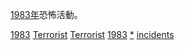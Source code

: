 [[1983年|1983年]]恐怖活動。
{{cat topic in year| topic=恐怖活動| year=1983}}

[[Category:1980年代恐怖活動|1983]]
[[Category:1983年罪案|Terrorist]]
[[Category:1983年灾难|Terrorist]]
[[Category:各年恐怖活动|1983]]
[[Category:1983年襲擊|*]]
[[Category:1983年恐怖主義|incidents]]